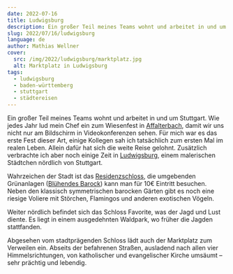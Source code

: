 ```yaml
---
date: 2022-07-16
title: Ludwigsburg
description: Ein großer Teil meines Teams wohnt und arbeitet in und um Stuttgart. Wie jedes Jahr lud mein Chef ein zum Wiesenfest in Affalterbach, damit wir uns nicht nur am Bildschirm in Videokonferenzen sehen. Für mich war es das erste Fest dieser Art, einige Kollegen sah ich tatsächlich zum ersten Mal im realen Leben. Allein dafür hat sich die weite Reise gelohnt. Zusätzlich verbrachte ich aber noch einige Zeit in Ludwigsburg, einem malerischen Städtchen nördlich von Stuttgart.
slug: 2022/07/16/ludwigsburg
language: de
author: Mathias Wellner
cover:
  src: /img/2022/ludwigsburg/marktplatz.jpg
  alt: Marktplatz in Ludwigsburg
tags:
  - ludwigsburg
  - baden-württemberg
  - stuttgart
  - städtereisen
---
```



Ein großer Teil meines Teams wohnt und arbeitet in und um Stuttgart. Wie jedes Jahr lud mein Chef ein zum Wiesenfest in [Affalterbach](https://www.affalterbach.de/), damit wir uns nicht nur am Bildschirm in Videokonferenzen sehen. Für mich war es das erste Fest dieser Art, einige Kollegen sah ich tatsächlich zum ersten Mal im realen Leben. Allein dafür hat sich die weite Reise gelohnt. Zusätzlich verbrachte ich aber noch einige Zeit in [Ludwigsburg](https://de.wikipedia.org/wiki/Ludwigsburg), einem malerischen Städtchen nördlich von Stuttgart.

<ResponsiveImage
  src="/img/2022/ludwigsburg/schloss1.jpg"
  alt="Barockschloss in Ludwigsburg"
  aspectRatio="4:3"
/>

Wahrzeichen der Stadt ist das [Residenzschloss](https://de.wikipedia.org/wiki/Residenzschloss_Ludwigsburg), die umgebenden Grünanlagen ([Blühendes Barock](https://de.wikipedia.org/wiki/Bl%C3%BChendes_Barock)) kann man für 10€ Eintritt besuchen. Neben den klassisch symmetrischen barocken Gärten gibt es noch eine riesige Voliere mit Störchen, Flamingos und anderen exotischen Vögeln.

<ResponsiveImage
  src="/img/2022/ludwigsburg/schloss2.jpg"
  alt="Schloss Favorite"
  aspectRatio="4:3"
/>

Weiter nördlich befindet sich das Schloss Favorite, was der Jagd und Lust diente. Es liegt in einem ausgedehnten Waldpark, wo früher die Jagden stattfanden.

<ResponsiveImage
  src="/img/2022/ludwigsburg/marktplatz.jpg"
  alt="Marktplatz"
  aspectRatio="4:3"
/>

Abgesehen vom stadtprägenden Schloss lädt auch der Marktplatz zum Verweilen ein. Abseits der befahrenen Straßen, ausladend nach allen vier Himmelsrichtungen, von katholischer und evangelischer Kirche umsäumt &ndash; sehr prächtig und lebendig.
